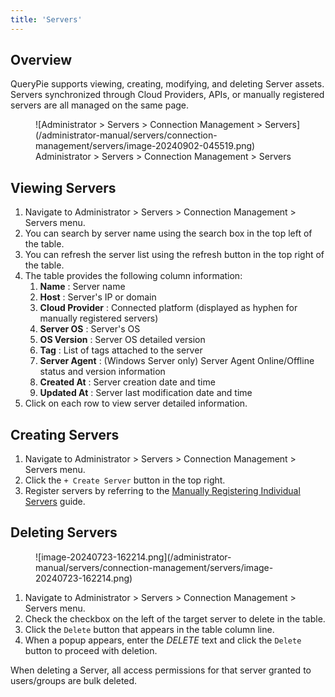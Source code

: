 ```yaml
---
title: 'Servers'
---
```



## Overview

QueryPie supports viewing, creating, modifying, and deleting Server assets. Servers synchronized through Cloud Providers, APIs, or manually registered servers are all managed on the same page.

<figure data-layout="center" data-align="center">
![Administrator &gt; Servers &gt; Connection Management &gt; Servers](/administrator-manual/servers/connection-management/servers/image-20240902-045519.png)
<figcaption>
Administrator &gt; Servers &gt; Connection Management &gt; Servers
</figcaption>
</figure>

## Viewing Servers

1. Navigate to Administrator &gt; Servers &gt; Connection Management &gt; Servers menu.
2. You can search by server name using the search box in the top left of the table.
3. You can refresh the server list using the refresh button in the top right of the table.
4. The table provides the following column information:
    1.  **Name**  : Server name
    2.  **Host**  : Server's IP or domain
    3.  **Cloud Provider**  : Connected platform (displayed as hyphen for manually registered servers)
    4.  **Server OS**  : Server's OS
    5.  **OS Version**  : Server OS detailed version
    6.  **Tag**  : List of tags attached to the server
    7.  **Server Agent**  : (Windows Server only) Server Agent Online/Offline status and version information
    8.  **Created At**  : Server creation date and time
    9.  **Updated At** : Server last modification date and time
5. Click on each row to view server detailed information.


## Creating Servers

1. Navigate to Administrator &gt; Servers &gt; Connection Management &gt; Servers menu.
2. Click the `+ Create Server` button in the top right.
3. Register servers by referring to the [Manually Registering Individual Servers](servers/manually-registering-individual-servers) guide.


## Deleting Servers

<figure data-layout="center" data-align="center">
![image-20240723-162214.png](/administrator-manual/servers/connection-management/servers/image-20240723-162214.png)
</figure>

1. Navigate to Administrator &gt; Servers &gt; Connection Management &gt; Servers menu.
2. Check the checkbox on the left of the target server to delete in the table.
3. Click the `Delete` button that appears in the table column line.
4. When a popup appears, enter the *DELETE* text and click the `Delete` button to proceed with deletion.

<Callout type="important">
When deleting a Server, all access permissions for that server granted to users/groups are bulk deleted.
</Callout>
